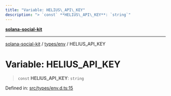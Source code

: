 ```yaml
---
title: "Variable: HELIUS\_API\_KEY"
description: "> `const` **HELIUS\_API\_KEY**: `string`"
---
```


[**solana-social-kit**](../../../README.mdx)

***

[solana-social-kit](../../../README.mdx) / [types/env](../README.mdx) / HELIUS\_API\_KEY

# Variable: HELIUS\_API\_KEY

> `const` **HELIUS\_API\_KEY**: `string`

Defined in: [src/types/env.d.ts:15](https://github.com/SendArcade/solana-app-kit/blob/bd4b3556b8f469c27ebb06f4df65b3a36b43ba3b/src/types/env.d.ts#L15)
